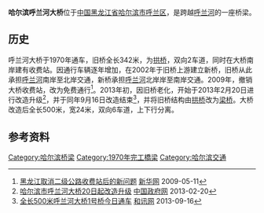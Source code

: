 {{Infobox bridge
| bridge_name=哈尔滨呼兰河大桥
| native_name=
| native_name_lang=
| image=
| image_size=
| alt=
| caption=
| official_name=
| other_name=
| carries=6车道
| crosses=[[呼兰河|呼兰河]]
| locale={{CHN}}[[黑龙江省|黑龙江省]][[哈尔滨市|哈尔滨市]]
| owner=
| maint=
| id= 
| architect=
| designer= 
| engineering=
| design =[[梁桥|梁桥]]
| material= 
| length={{convert|500|m|ft|-1}}
| width={{convert|24|m|ft|-1}}
| height=
| mainspan=
| spans=
| pierswater=
| load=
| clearance=
| below=
| life=
| builder=
| fabricator=
| begin=
| complete=
| cost=
| open=1970年
| inaugurated=
| toll=免费通行
| traffic=
| preceded=
| followed=
| heritage=
| collapsed=
| closed=
| replaces=
| map_cue=
| map_image=
| map_alt=
| map_text=
| map_width=
| lat= 
| long= 
| coordinates=
| references=
| extra=
}}

'''哈尔滨呼兰河大桥'''位于[[中国|中国]][[黑龙江省|黑龙江省]][[哈尔滨市|哈尔滨市]][[呼兰区|呼兰区]]，是跨越[[呼兰河|呼兰河]]的一座桥梁。

==历史==
呼兰河大桥于1970年通车，旧桥全长342米，为[[拱桥|拱桥]]，双向2车道，同时在大桥南岸建有收费站。因通行车辆逐年增加，在2002年于旧桥上游建立新桥，旧桥从此承担[[呼兰河|呼兰河]]南岸至北岸交通，新桥承担[[呼兰河|呼兰河]]北岸岸至南岸交通。2009年，撤销大桥收费站，改为免费通行<ref>[http://www.hb.xinhuanet.com/jdwt/2009-05/11/content_16484943.htm 黑龙江取消二级公路收费站后的新问题] {{Wayback|url=http://www.hb.xinhuanet.com/jdwt/2009-05/11/content_16484943.htm |date=20160304115728 }} [[新华网|新华网]] 2009-05-11</ref>。2013年初，因旧桥老化，开始于2013年2月20日进行改造升级<ref>[http://www.hlj.gov.cn/tzlj/system/2013/02/20/010493549.shtml 哈尔滨市呼兰河大桥20日起改造升级] {{Wayback|url=http://www.hlj.gov.cn/tzlj/system/2013/02/20/010493549.shtml |date=20181002134954 }} [[中国政府网|中国政府网]] 2013-02-20</ref>，并于同年9月16日改造结束<ref>[http://news.hexun.com/2013-09-16/158054046.html 全长500米呼兰河大桥1号桥今日通车] {{Wayback|url=http://news.hexun.com/2013-09-16/158054046.html |date=20181004103805 }} [[和讯网|和讯网]] 2013-09-16</ref>，并将旧桥结构由[[拱桥|拱桥]]改为[[梁桥|梁桥]]。大桥改造后全长500米，宽24米，双向6车道，上下行分离。

== 参考资料 ==
{{reflist}}

{{哈尔滨桥隧}}

[[Category:哈尔滨桥梁|Category:哈尔滨桥梁]]
[[Category:1970年完工橋梁|Category:1970年完工橋梁]]
[[Category:哈尔滨交通|Category:哈尔滨交通]]